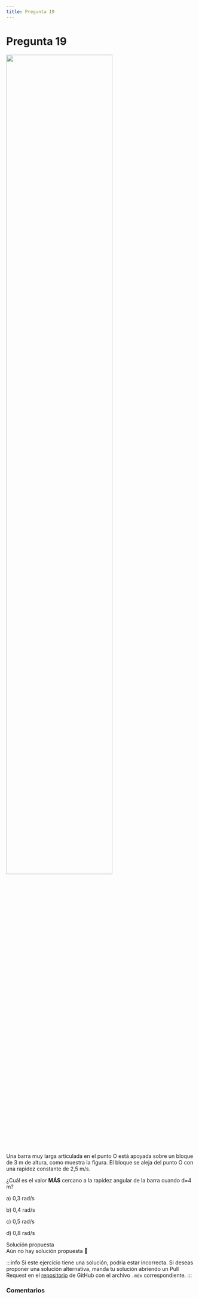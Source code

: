 ```yaml
---
title: Pregunta 19
---
```



# Pregunta 19

<Image
  src="science/dynamics/exercises/2025-2/p19/image.png"
  width="75%"
/>

Una barra muy larga articulada en el punto O está apoyada sobre un bloque de 3 m de altura, como
muestra la figura. El bloque se aleja del punto O con una rapidez constante de 2,5 m/s.

¿Cuál es el valor **MÁS** cercano a la rapidez angular de la barra cuando d=4 m?

a) 0,3 rad/s

b) 0,4 rad/s

c) 0,5 rad/s

d) 0,8 rad/s

<MDXDetails>
<summary>Solución propuesta</summary>

<div className="exercise">
Aún no hay solución propuesta 🥲
</div>

:::info
Si este ejercicio tiene una solución, podría estar incorrecta. Si deseas proponer una solución alternativa, manda tu solución abriendo
un Pull Request en el [repositorio](https://github.com/crow-rojas/apuntes-fundamentals/pulls) de GitHub con el archivo
`.mdx` correspondiente.
:::

</MDXDetails>

### Comentarios

<Disqus
  url="https://crow-rojas.github.io/apuntes-fundamentals/docs/mathematics/calculus-1-2-3/exercises/2019-2/p01"
  identifier="docs/mathematics/calculus-1-2-3/exercises/2019-2/p01"
  title="2019-2 Cálculo I, II y III - Pregunta 01"
/>
